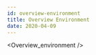 ```yaml
---
id: overview-environment
title: Overview Environment
date: 2020-04-09
---
```


<!-- 상위 문서인 /docs/Product/Modules/Serial-to-Ethernet-Module/WIZ750SR/CLI-Config-Tool-Tutorial/Overview-Environment.mdx 문서를 수정해주세요 -->


<Overview_environment />
